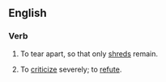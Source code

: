 ==English==

===Verb===
{{head|en|verb}}

# To tear apart, so that only [[shred]]s remain.
# {{lb|en|idiomatic}} To [[criticize]] severely; to [[refute]].
